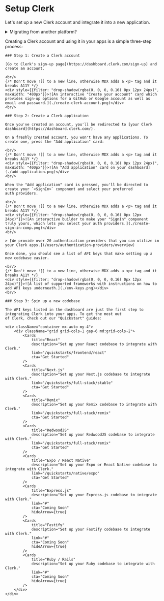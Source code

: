 
# Setup Clerk

Let's set up a new Clerk account and integrate it into a new application.

<details>
<summary>Migrating from another platform?</summary>

You might want to [check out one of our migration guides](/migrations-deployments/migrate-from/overview) to help
you move your data to Clerk.

</details>

Creating a Clerk account and using it in your apps is a simple three-step process:

<Steps>

    ### Step 1: Create a Clerk account

    [Go to Clerk's sign-up page](https://dashboard.clerk.com/sign-up) and create an account.

    <br/>
    {/* Don't move ![] to a new line, otherwise MDX adds a <p> tag and it breaks A11Y */}
    <div style={{filter: "drop-shadow(rgba(0, 0, 0, 0.16) 0px 12px 24px)", maxWidth: "400px"}}>![An interactive "Create your account" card which provides sign-up options for a GitHub or Google account as well as email and password.](./create-clerk-account.png)</div>
    <br/>

    ### Step 2: Create a Clerk application

    Once you've created an account, you'll be redirected to [your Clerk dashboard](https://dashboard.clerk.com/).

    On a freshly created account, you won't have any applications. To create one, press the "Add application" card:

    <br/>
    {/* Don't move ![] to a new line, otherwise MDX adds a <p> tag and it breaks A11Y */}
    <div style={{filter: "drop-shadow(rgba(0, 0, 0, 0.16) 0px 12px 24px)", maxWidth: "400px"}}>![An "Add application" card on your dashboard](./add-application.png)</div>
    <br/>

    When the "Add application" card is pressed, you'll be directed to create your `<SignIn>` component and select your preferred
    auth providers.

    <br/>
    {/* Don't move ![] to a new line, otherwise MDX adds a <p> tag and it breaks A11Y */}
    <div style={{filter: "drop-shadow(rgba(0, 0, 0, 0.16) 0px 12px 24px)"}}>![An interactive builder to make your "SignIn" component truly yours, which lets you select your auth providers.](./create-sign-in-comp.png)</div>
    <br/>

    > [We provide over 20 authentication providers that you can utilize in your Clerk apps.](/users/authentication-providers/overview)

    Once done, you should see a list of API keys that make setting up a new codebase easier.

    <br/>
    {/* Don't move ![] to a new line, otherwise MDX adds a <p> tag and it breaks A11Y */}
    <div style={{filter: "drop-shadow(rgba(0, 0, 0, 0.16) 0px 12px 24px)"}}>![A list of supported frameworks with instructions on how to add API keys underneath.](./env-keys.png)</div>
    <br/>

    ### Step 3: Spin up a new codebase

    The API keys listed in the dashboard are just the first step to integrating Clerk into your apps. To get the most out
    of Clerk, check out our "Quickstart" guides:

    <div className="container mx-auto my-4">
        <div className="grid grid-cols-1 gap-6 md:grid-cols-2">
            <Cards
                title="React"
                description="Set up your React codebase to integrate with Clerk."
                link="/quickstarts/frontend/react"
                cta="Get Started"
            />
            <Cards
                title="Next.js"
                description="Set up your Next.js codebase to integrate with Clerk."
                link="/quickstarts/full-stack/stable"
                cta="Get Started"
            />
            <Cards
                title="Remix"
                description="Set up your Remix codebase to integrate with Clerk."
                link="/quickstarts/full-stack/remix"
                cta="Get Started"
            />
            <Cards
                title="RedwoodJS"
                description="Set up your RedwoodJS codebase to integrate with Clerk."
                link="/quickstarts/full-stack/remix"
                cta="Get Started"
            />
            <Cards
                title="Expo / React Native"
                description="Set up your Expo or React Native codebase to integrate with Clerk."
                link="/quickstarts/native/expo"
                cta="Get Started"
            />
            <Cards
                title="Express.js"
                description="Set up your Express.js codebase to integrate with Clerk."
                link="#"
                cta="Coming Soon"
                hideArrow={true}
            />
            <Cards
                title="Fastify"
                description="Set up your Fastify codebase to integrate with Clerk."
                link="#"
                cta="Coming Soon"
                hideArrow={true}
            />
            <Cards
                title="Ruby / Rails"
                description="Set up your Ruby codebase to integrate with Clerk."
                link="#"
                cta="Coming Soon"
                hideArrow={true}
            />
        </div>
    </div>

</Steps>
